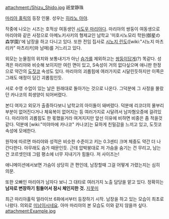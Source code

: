 attachment:/Shizu_Shido.jpg
祇堂静珠

[[마리아 홀릭]]의 등장 인물. 성우는 [[히라노 아야]].

작중에 나오는 시즈는 호적상 여동생인 [[시도우 마리야]]다. 마리야의 쌍둥이 여동생으로 마리야와 같은 사정으로 아메노키사키의 형제교인 남학교 '미호시노모리 학원(御星の森学園)'에 남장을 하고 다니고 있다. 또한 전임 집사로 [[시노지 린도]]([wiki:"시노지 마츠리카" 마츠리카]와 남매)를 거느리고 있다.

외모는 눈물점의 위치와 보통내기가 아닌 [[슴가]]를 제외하고는 [[쌍둥이]]답게(?) 똑같다. 성격은 마리야와 비슷해 보이지만 여린 면이 있고, S속성이 거의 없다싶으며 애니판 한정으로 약간의 [[도짓코]] 속성도 있다. 마리야의 괴롭힘에 여러가지로 시달린듯하지만 이쪽은 그래도 애정이 담긴 괴롭힘인듯.

서로 수영 수업이 있는 날은 원래대로 돌아가는 것으로 나온다. 그덕분에 그 사정을 몰랐던 카나코의 희생양이 되어버렸다.

본디 여자고 외모가 출중하다보니 남학교의 아이돌이 돼버렸다. 덕분에 리코더의 물부리 부분이 없어진다거나 체육복이 없어지는 등 여러가지로 시달려서 남자혐오증에 걸려있다. 마리야의 괴롭힘도 한 몫했을거라 여겨지지만 앞선 이유에 비하면 비중은 좀 적을것 같다. 덕분에 [wiki:"미야마에 카나코" 카나코]는 묘하게 친밀감을 느끼고 있고, 도짓코 속성에 모에한다.

원작에 따르면 마리야와 성적은 비슷한 수준이고 키는 0.3센티 크며 체중도 약간 더 나간다한다. 아무래도 슴가 때문인듯. 근데 압박붕대로 저 가슴을 숨기는 건 무리고, 남는 건 코르셋인데 그럼 평소에 너무 지내기가 힘들다. 저 사이즈는!

애니메이션에서보면 가슴이 상당히 큰 편인데, 남장할때 그걸 어떻게 가렸는지는 심히 의문.

또한 오빠인 마리야가 남자다 보니 그 대타로 여러가지 노출 담당을 맡고 있다.
정확히는 '''남자로 변장하기 힘들어서 잠시 체인지한 것.''' [[지못미]]

최근 마리아홀릭 얼라이브 6화에서부터 등장하기 시작. 남장을 하고 있는 모습이 최초로 나왔다. 의외로 [[미남이시네요]]. 아마 마리야의 본 모습도 이와 같지 않을까 싶다.
attachment:Example.jpg 

